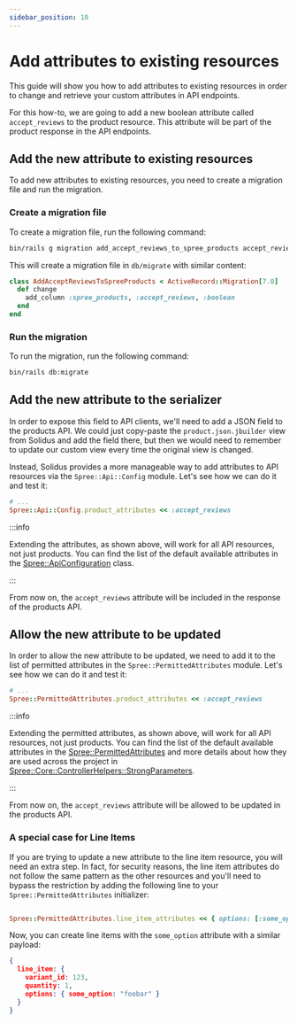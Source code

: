 ```yaml
---
sidebar_position: 10
---
```


# Add attributes to existing resources

This guide will show you how to add attributes to existing resources in order
to change and retrieve your custom attributes in API endpoints.

For this how-to, we are going to add a new boolean attribute called `accept_reviews` to the product resource.
This attribute will be part of the product response in the API endpoints.

## Add the new attribute to existing resources

To add new attributes to existing resources, you need to create a migration file
and run the migration.

### Create a migration file

To create a migration file, run the following command:

```bash
bin/rails g migration add_accept_reviews_to_spree_products accept_reviews:boolean
```

This will create a migration file in `db/migrate` with similar content:

```ruby
class AddAcceptReviewsToSpreeProducts < ActiveRecord::Migration[7.0]
  def change
    add_column :spree_products, :accept_reviews, :boolean
  end
end
```

### Run the migration

To run the migration, run the following command:

```bash
bin/rails db:migrate
```

## Add the new attribute to the serializer

In order to expose this field to API clients, we'll need to add a JSON field to the products API. We
could just copy-paste the `product.json.jbuilder` view from Solidus and add the field there, but
then we would need to remember to update our custom view every time the original view is changed.

Instead, Solidus provides a more manageable way to add attributes to API resources via
the `Spree::Api::Config` module. Let's see how we can do it and test it:

```ruby title="config/initializers/spree.rb"
# ...
Spree::Api::Config.product_attributes << :accept_reviews
```

:::info

Extending the attributes, as shown above, will work for all API resources, not just products. You can
find the list of the default available attributes in the [Spree::ApiConfiguration](https://github.com/solidusio/solidus/blob/main/api/lib/spree/api_configuration.rb)
class.

:::

From now on, the `accept_reviews` attribute will be included in the response of the products API.


## Allow the new attribute to be updated

In order to allow the new attribute to be updated, we need to add it to the list of permitted attributes
in the `Spree::PermittedAttributes` module. Let's see how we can do it and test it:

```ruby title="config/initializers/spree.rb"
# ...
Spree::PermittedAttributes.product_attributes << :accept_reviews
```

:::info

Extending the permitted attributes, as shown above, will work for all API resources, not just products. You can
find the list of the default available attributes in the [Spree::PermittedAttributes](https://github.com/solidusio/solidus/blob/main/core/lib/spree/permitted_attributes.rb)
and more details about how they are used across the project in [Spree::Core::ControllerHelpers::StrongParameters](https://github.com/solidusio/solidus/blob/main/core/lib/spree/core/controller_helpers/strong_parameters.rb#L11).

:::

From now on, the `accept_reviews` attribute will be allowed to be updated in the products API.

### A special case for Line Items

If you are trying to update a new attribute to the line item resource, you will need an extra step. In fact,
for security reasons, the line item attributes do not follow the same pattern as the other resources and you'll
need to bypass the restriction by adding the following line to your `Spree::PermittedAttributes` initializer:

```ruby title="config/initializers/spree.rb"

Spree::PermittedAttributes.line_item_attributes << { options: [:some_option] }

```

Now, you can create line items with the `some_option` attribute with a similar payload:

```json
{
  line_item: {
    variant_id: 123,
    quantity: 1,
    options: { some_option: "foobar" }
  }
}
```
